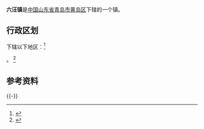 {{中国乡级行政区|37/02/11/106/000}}
'''六汪镇'''是[[中华人民共和国|中国]][[山东省|山东省]][[青岛市|青岛市]][[黄岛区|黄岛区]]下辖的一个镇。

== 行政区划 ==

下辖以下地区：<ref>{{PRC admin/ref sgc|37/02/11/106/000}}</ref>

{{PRC admin/children|37/02/11/106/000}}。
<ref>{{Cite web|url=http://www.stats.gov.cn/tjsj/tjbz/tjyqhdmhcxhfdm/2015/37/02/11/370211106.html|title=统计用区划和城乡划分代码/山东省/青岛市/黄岛区/六汪镇|accessdate=2017-04-23|author=国家统计局|date=2015-09-30|publisher=|archive-date=2017-04-27|archive-url=https://web.archive.org/web/20170427033850/http://www.stats.gov.cn/tjsj/tjbz/tjyqhdmhcxhfdm/2015/37/02/11/370211106.html|dead-url=no}}</ref>

== 参考资料 ==
{{Reflist}}
{{-}}
{{青岛市黄岛区行政区划}}
{{PRC admin/navcat|37/02/11/106/000}}